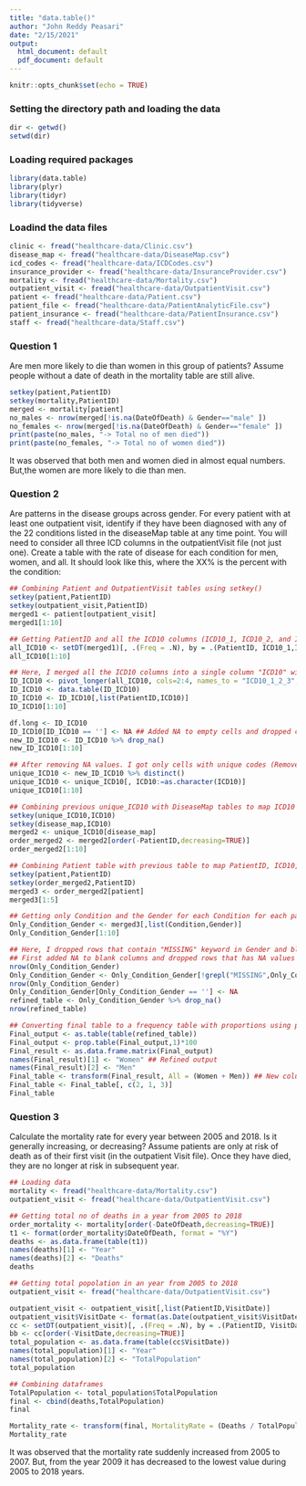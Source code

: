---
title: "data.table()"
author: "John Reddy Peasari"
date: "2/15/2021"
output:
  html_document: default
  pdf_document: default
---

```{r setup, include=FALSE}
knitr::opts_chunk$set(echo = TRUE)
```
### Setting the directory path and loading the data
```{r}
dir <- getwd()
setwd(dir)
```
### Loading required packages
```{r include=FALSE}
library(data.table) 
library(plyr)
library(tidyr)
library(tidyverse)
```
### Loadind the data files
```{r}
clinic <- fread("healthcare-data/Clinic.csv") 
disease_map <- fread("healthcare-data/DiseaseMap.csv") 
icd_codes <- fread("healthcare-data/ICDCodes.csv") 
insurance_provider <- fread("healthcare-data/InsuranceProvider.csv") 
mortality <- fread("healthcare-data/Mortality.csv") 
outpatient_visit <- fread("healthcare-data/OutpatientVisit.csv") 
patient <- fread("healthcare-data/Patient.csv") 
patient_file <- fread("healthcare-data/PatientAnalyticFile.csv") 
patient_insurance <- fread("healthcare-data/PatientInsurance.csv") 
staff <- fread("healthcare-data/Staff.csv") 
```
### Question 1
Are men more likely to die than women in this group of patients? Assume people
without a date of death in the mortality table are still alive. 
```{r}
setkey(patient,PatientID)
setkey(mortality,PatientID)
merged <- mortality[patient]
no_males <- nrow(merged[!is.na(DateOfDeath) & Gender=="male" ])
no_females <- nrow(merged[!is.na(DateOfDeath) & Gender=="female" ])
print(paste(no_males, "-> Total no of men died"))
print(paste(no_females, "-> Total no of women died"))
```
It was observed that both men and women died in almost equal numbers. But,the women are more likely to die than men.


### Question 2
Are patterns in the disease groups across gender. For every patient with at least
one outpatient visit, identify if they have been diagnosed with any of the 22
conditions listed in the diseaseMap table at any time point. You will need to
consider all three ICD columns in the outpatientVisit file (not just one). Create a
table with the rate of disease for each condition for men, women, and all. It
should look like this, where the XX% is the percent with the condition:
```{r}
## Combining Patient and OutpatientVisit tables using setkey()
setkey(patient,PatientID) 
setkey(outpatient_visit,PatientID)
merged1 <- patient[outpatient_visit]
merged1[1:10]
```


```{r}
## Getting PatientID and all the ICD10 columns (ICD10_1, ICD10_2, and ICD10_3)
all_ICD10 <- setDT(merged1)[, .(Freq = .N), by = .(PatientID, ICD10_1,ICD10_2,ICD10_3)]
all_ICD10[1:10] 
```


```{r}
## Here, I merged all the ICD10 columns into a single column "ICD10" with theri codes
ID_ICD10 <- pivot_longer(all_ICD10, cols=2:4, names_to = "ICD10_1_2_3", values_to = "ICD10")
ID_ICD10 <- data.table(ID_ICD10)
ID_ICD10 <- ID_ICD10[,list(PatientID,ICD10)]
ID_ICD10[1:10] 
```



```{r}
df.long <- ID_ICD10
ID_ICD10[ID_ICD10 == ''] <- NA ## Added NA to empty cells and dropped cells with NA values
new_ID_ICD10 <- ID_ICD10 %>% drop_na()
new_ID_ICD10[1:10] 

```

```{r}
## After removing NA values. I got only cells with unique codes (Removed repetative codes for particular patientID)
unique_ICD10 <- new_ID_ICD10 %>% distinct()
unique_ICD10 <- unique_ICD10[, ICD10:=as.character(ICD10)]
unique_ICD10[1:10]
```

```{r}
## Combining previous unique_ICD10 with DiseaseMap tables to map ICD10 codes for each patient
setkey(unique_ICD10,ICD10)
setkey(disease_map,ICD10)
merged2 <- unique_ICD10[disease_map]
order_merged2 <- merged2[order(-PatientID,decreasing=TRUE)]
order_merged2[1:10]
```

```{r}
## Combining Patient table with previous table to map PatientID, ICD10, Condition, and Gender for each patient
setkey(patient,PatientID)
setkey(order_merged2,PatientID)
merged3 <- order_merged2[patient]
merged3[1:5]
```

```{r}
## Getting only Condition and the Gender for each Condition for each patientID
Only_Condition_Gender <- merged3[,list(Condition,Gender)]
Only_Condition_Gender[1:10]
```

```{r}
## Here, I dropped rows that contain "MISSING" keyword in Gender and blank values in the Condition
## First added NA to blank columns and dropped rows that has NA values
nrow(Only_Condition_Gender)
Only_Condition_Gender <- Only_Condition_Gender[!grepl("MISSING",Only_Condition_Gender$Gender),]
nrow(Only_Condition_Gender)
Only_Condition_Gender[Only_Condition_Gender == ''] <- NA
refined_table <- Only_Condition_Gender %>% drop_na()
nrow(refined_table)
```

```{r}
## Converting final table to a frequency table with proportions using prop.table() function 
Final_output <- as.table(table(refined_table))
Final_output <- prop.table(Final_output,1)*100
Final_result <- as.data.frame.matrix(Final_output)
names(Final_result)[1] <- "Women" ## Refined output 
names(Final_result)[2] <- "Men"
Final_table <- transform(Final_result, All = (Women + Men)) ## New column with combined proportions
Final_table <- Final_table[, c(2, 1, 3)]
Final_table

```

### Question 3
Calculate the mortality rate for every year between 2005 and 2018. Is it generally increasing, or decreasing? Assume patients are only at risk of death as of their first visit (in the outpatient Visit file). Once they have died, they are no longer at risk in subsequent year.

```{r}
## Loading data
mortality <- fread("healthcare-data/Mortality.csv") 
outpatient_visit <- fread("healthcare-data/OutpatientVisit.csv")
```

```{r}
## Getting total no of deaths in a year from 2005 to 2018
order_mortality <- mortality[order(-DateOfDeath,decreasing=TRUE)]
t1 <- format(order_mortality$DateOfDeath, format = "%Y")
deaths <- as.data.frame(table(t1))
names(deaths)[1] <- "Year"
names(deaths)[2] <- "Deaths"
deaths
```

```{r}
## Getting total popolation in an year from 2005 to 2018
outpatient_visit <- fread("healthcare-data/OutpatientVisit.csv")

outpatient_visit <- outpatient_visit[,list(PatientID,VisitDate)]
outpatient_visit$VisitDate <- format(as.Date(outpatient_visit$VisitDate, format="%y/%m/%d"),"%Y")
cc <- setDT(outpatient_visit)[, .(Freq = .N), by = .(PatientID, VisitDate)]
bb <- cc[order(-VisitDate,decreasing=TRUE)]
total_population <- as.data.frame(table(cc$VisitDate))
names(total_population)[1] <- "Year"
names(total_population)[2] <- "TotalPopulation"
total_population
```

```{r}
## Combining dataframes
TotalPopulation <- total_population$TotalPopulation
final <- cbind(deaths,TotalPopulation)
final
```


```{r}
Mortality_rate <- transform(final, MortalityRate = (Deaths / TotalPopulation)*100)
Mortality_rate
```
It was observed that the mortality rate suddenly increased from 2005 to 2007. But, from the year 2009 it has decreased to the lowest value during 2005 to 2018 years.

```{r}

```

```{r}

```
